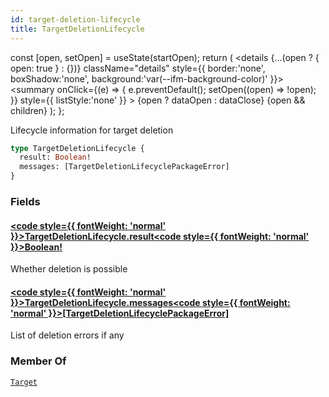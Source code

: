 ```yaml
---
id: target-deletion-lifecycle
title: TargetDeletionLifecycle
---
```









  const [open, setOpen] = useState(startOpen);
  return (
    <details {...(open ? { open: true } : {})} className="details" style={{ border:'none', boxShadow:'none', background:'var(--ifm-background-color)' }}>
      <summary
        onClick={(e) => {
          e.preventDefault();
          setOpen((open) => !open);
        }}
        style={{ listStyle:'none' }}
      >
      {open ? dataOpen : dataClose}
      </summary>
      {open && children}
    </details>
  );
};








Lifecycle information for target deletion


```graphql
type TargetDeletionLifecycle {
  result: Boolean!
  messages: [TargetDeletionLifecyclePackageError]
}
```




### Fields

#### [<code style={{ fontWeight: 'normal' }}>TargetDeletionLifecycle.<b>result</b></code>](#)<Bullet />[<code style={{ fontWeight: 'normal' }}><b>Boolean!</b></code>](/swapi/types/scalars/boolean.mdx) <Badge class="badge badge--secondary badge--non_null" text="non-null"/> <Badge class="badge badge--secondary " text="scalar"/> 
Whether deletion is possible


#### [<code style={{ fontWeight: 'normal' }}>TargetDeletionLifecycle.<b>messages</b></code>](#)<Bullet />[<code style={{ fontWeight: 'normal' }}><b>[TargetDeletionLifecyclePackageError]</b></code>](/swapi/types/objects/target-deletion-lifecycle-package-error.mdx) <Badge class="badge badge--secondary " text="list"/> <Badge class="badge badge--secondary " text="object"/> 
List of deletion errors if any






### Member Of

[`Target`](/swapi/types/objects/target.mdx)  <Badge class="badge badge--secondary badge--relation" text="object"/>